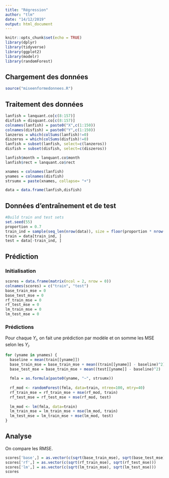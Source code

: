 ```yaml
---
title: "Régression"
author: "tlm"
date: "14/12/2019"
output: html_document
---
```


```r
knitr::opts_chunk$set(echo = TRUE)
library(dplyr)
library(tidyverse)
library(ggplot2)
library(modelr)
library(randomForest)
```

## Chargement des données

```r
source("miseenformedonnees.R")
```

## Traitement des données

```r
lanfish = lanquant.co[c(8:157)]
disfish = disquant.co[c(8:157)]
colnames(lanfish) = paste0("X",c(1:150))
colnames(disfish) = paste0("Y",c(1:150))
lanzeros = which(colSums(lanfish)!=0)
diszeros = which(colSums(disfish)!=0)
lanfish = subset(lanfish, select=c(lanzeros))
disfish = subset(disfish, select=c(diszeros))

lanfish$month = lanquant.co$month
lanfish$rect = lanquant.co$rect

xnames = colnames(lanfish)
ynames = colnames(disfish)
strsumx = paste(xnames, collapse= "+")

data = data.frame(lanfish,disfish)
```

## Données d'entraînement et de test

```r
#Build train and test sets
set.seed(55)
proportion = 0.7
train_ind = sample(seq_len(nrow(data)), size = floor(proportion * nrow(data)))
train = data[train_ind, ]
test = data[-train_ind, ]
```

## Prédiction

### Initialisation

```r
scores = data.frame(matrix(ncol = 2, nrow = 0))
colnames(scores) = c("train", "test")
base_train_mse = 0
base_test_mse = 0
rf_train_mse = 0
rf_test_mse = 0
lm_train_mse = 0
lm_test_mse = 0
```

### Prédictions

Pour chaque $Y_i$, on fait une prédiction par modèle et on somme les MSE selon les $Y_i$.

```r
for (yname in ynames) {
  baseline = mean(train[[yname]])
  base_train_mse = base_train_mse + mean((train[[yname]] - baseline)^2)
  base_test_mse = base_train_mse + mean((test[[yname]] - baseline)^2)
  
  fmla = as.formula(paste0(yname, "~", strsumx))
  
  rf_mod <- randomForest(fmla, data=train, ntree=100, mtry=40)
  rf_train_mse = rf_train_mse + mse(rf_mod, train)
  rf_test_mse = rf_test_mse + mse(rf_mod, test)
  
  lm_mod <- lm(fmla, data=train)
  lm_train_mse = lm_train_mse + mse(lm_mod, train)
  lm_test_mse = lm_train_mse + mse(lm_mod, test)
}
```

## Analyse

On compare les RMSE.

```r
scores['base',] = as.vector(c(sqrt(base_train_mse), sqrt(base_test_mse)))
scores['rf',] = as.vector(c(sqrt(rf_train_mse), sqrt(rf_test_mse)))
scores['lm',] = as.vector(c(sqrt(lm_train_mse), sqrt(lm_test_mse)))
scores
```
